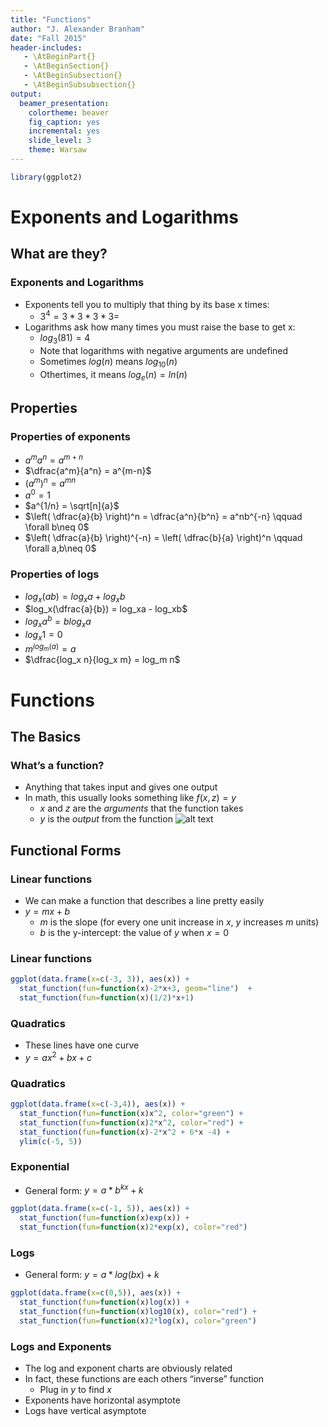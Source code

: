 ```yaml
---
title: "Functions"
author: "J. Alexander Branham"
date: "Fall 2015"
header-includes: 
   - \AtBeginPart{}
   - \AtBeginSection{}
   - \AtBeginSubsection{}
   - \AtBeginSubsubsection{}
output: 
  beamer_presentation:
    colortheme: beaver
    fig_caption: yes
    incremental: yes
    slide_level: 3
    theme: Warsaw
---
```


```r
library(ggplot2)
```

# Exponents and Logarithms 
## What are they?
### Exponents and Logarithms
* Exponents tell you to multiply that thing by its base x times:
    + $3^4 = 3*3*3*3 =$
* Logarithms ask how many times you must raise the base to get x:
    + $log_3(81) = 4$
    + Note that logarithms with negative arguments are undefined 
    + Sometimes $log(n)$ means $log_{10}(n)$
    + Othertimes, it means $log_e(n) = ln(n)$
    
## Properties
### Properties of exponents
* $a^ma^n = a^{m+n}$
* $\dfrac{a^m}{a^n}  = a^{m-n}$
* $(a^m)^n = a^{mn}$
* $a^0=1$
* $a^{1/n} = \sqrt[n]{a}$
* $\left( \dfrac{a}{b} \right)^n = \dfrac{a^n}{b^n} = a^nb^{-n} \qquad \forall b\neq 0$
* $\left( \dfrac{a}{b} \right)^{-n} = \left( \dfrac{b}{a} \right)^n \qquad \forall a,b\neq 0$

### Properties of logs
* $log_x(ab) = log_xa + log_xb$
* $log_x(\dfrac{a}{b}) = log_xa - log_xb$
* $log_xa^b = b log_x a$
* $log_x 1 = 0$
* $m^{log_m(a)} = a$
* $\dfrac{log_x n}{log_x m} = log_m n$

# Functions
## The Basics
### What's a function?
* Anything that takes input and gives one output
* In math, this usually looks something like $f(x,z) = y$
    + $x$ and $z$ are the *arguments* that the function takes
    + $y$ is the *output* from the function
![alt text](images/Function_machine.jpg)

## Functional Forms
### Linear functions
* We can make a function that describes a line pretty easily
* $y=mx+b$
    + $m$ is the slope (for every one unit increase in $x$, $y$ increases $m$ units)
    + $b$ is the y-intercept: the value of $y$ when $x=0$
    
### Linear functions
```r
ggplot(data.frame(x=c(-3, 3)), aes(x)) + 
  stat_function(fun=function(x)-2*x+3, geom="line")  +
  stat_function(fun=function(x)(1/2)*x+1)
```



### Quadratics
* These lines have one curve
* $y=ax^2 + bx + c$

### Quadratics
```r
ggplot(data.frame(x=c(-3,4)), aes(x)) + 
  stat_function(fun=function(x)x^2, color="green") + 
  stat_function(fun=function(x)2*x^2, color="red") + 
  stat_function(fun=function(x)-2*x^2 + 6*x -4) + 
  ylim(c(-5, 5))
```

### Exponential
* General form: $y = a * b^{kx} + k$
```r
ggplot(data.frame(x=c(-1, 5)), aes(x)) + 
  stat_function(fun=function(x)exp(x)) + 
  stat_function(fun=function(x)2*exp(x), color="red")
```

### Logs
* General form: $y= a*log(bx) + k$
```r
ggplot(data.frame(x=c(0,5)), aes(x)) + 
  stat_function(fun=function(x)log(x)) + 
  stat_function(fun=function(x)log10(x), color="red") + 
  stat_function(fun=function(x)2*log(x), color="green")
```

### Logs and Exponents
* The log and exponent charts are obviously related
* In fact, these functions are each others "inverse" function
    + Plug in $y$ to find $x$
* Exponents have horizontal asymptote
* Logs have vertical asymptote
